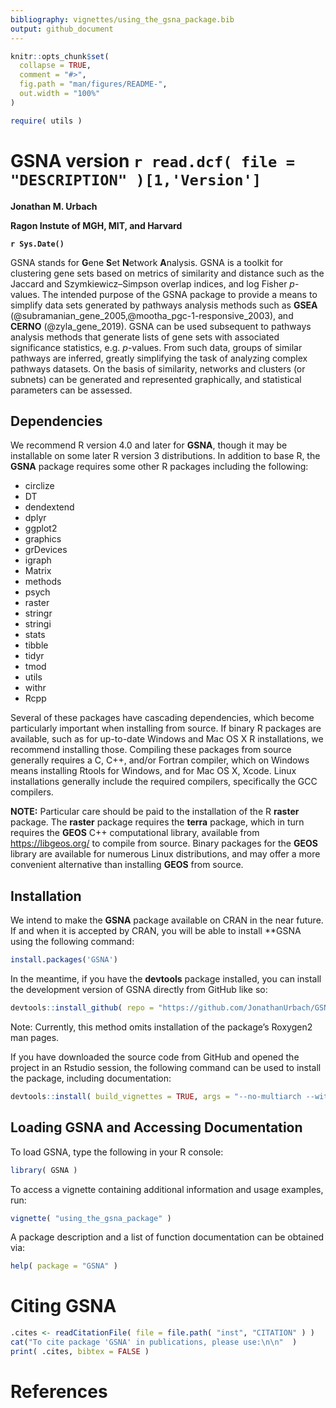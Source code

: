 ```yaml
---
bibliography: vignettes/using_the_gsna_package.bib
output: github_document
---
```


<!-- README.md is generated from README.Rmd. Please edit that file -->

```r
knitr::opts_chunk$set(
  collapse = TRUE,
  comment = "#>",
  fig.path = "man/figures/README-",
  out.width = "100%"
)

require( utils )

```

# GSNA version `r read.dcf( file = "DESCRIPTION" )[1,'Version']`

**Jonathan M. Urbach**

**Ragon Instute of MGH, MIT, and Harvard**  

**`r Sys.Date()`**  



<!-- badges: start -->
<!-- badges: end -->

GSNA stands for **G**ene **S**et **N**etwork **A**nalysis. GSNA is a toolkit for clustering gene sets based on metrics of similarity and distance such as the Jaccard and Szymkiewicz–Simpson overlap indices, and log Fisher *p*-values. The intended purpose of the GSNA package to provide a means to simplify data sets generated by pathways analysis methods such as **GSEA** (@subramanian_gene_2005,@mootha_pgc-1-responsive_2003), and **CERNO** (@zyla_gene_2019). GSNA can be used subsequent to pathways analysis methods that generate lists of gene sets with associated significance statistics, e.g. *p*-values. From such data, groups of similar pathways are inferred, greatly simplifying the task of analyzing complex pathways datasets. On the basis of similarity, networks and clusters (or subnets) can be generated and represented graphically, and statistical parameters can be assessed.


## Dependencies  

We recommend R version 4.0 and later for **GSNA**, though it may be installable on some later R version 3 distributions. In addition to base R, the **GSNA** package requires some other R packages including the following:

* circlize  
* DT  
* dendextend  
* dplyr  
* ggplot2  
* graphics  
* grDevices  
* igraph  
* Matrix  
* methods  
* psych  
* raster  
* stringr  
* stringi  
* stats  
* tibble  
* tidyr  
* tmod  
* utils  
* withr  
* Rcpp

Several of these packages have cascading dependencies, which become particularly important when installing from source. If binary R packages are available, such as for up-to-date Windows and Mac OS X R installations, we recommend installing those. Compiling these packages from source generally requires a C, C++, and/or Fortran compiler, which on Windows means installing Rtools for Windows, and for Mac OS X, Xcode. Linux installations generally include the required compilers, specifically the GCC compilers.    

**NOTE:** Particular care should be paid to the installation of the R **raster** package. The **raster** package requires the **terra** package, which in turn requires the **GEOS** C++ computational library, available from [https://libgeos.org/](https://libgeos.org/) to compile from source. Binary packages for the **GEOS** library are available for numerous Linux distributions, and may offer a more convenient alternative than installing **GEOS** from source.

## Installation  

We intend to make the **GSNA** package available on CRAN in the near future. If and when it is accepted by CRAN, you will be able to install **GSNA using the following command:

``` r
install.packages('GSNA')
```

In the meantime, if you have the **devtools** package installed, you can install the development version of GSNA directly from GitHub
like so:

``` r
devtools::install_github( repo = "https://github.com/JonathanUrbach/GSNA" )
```

Note: Currently, this method omits installation of the package's Roxygen2 man pages.  

If you have downloaded the source code from GitHub and opened the project in an Rstudio session, the following command can be used to install the package, including documentation:  

``` r
devtools::install( build_vignettes = TRUE, args = "--no-multiarch --with-keep.source" )
```


## Loading GSNA and Accessing Documentation    

To load GSNA, type the following in your R console:  

``` r 
library( GSNA )
```


To access a vignette containing additional information and usage examples, run:

``` r
vignette( "using_the_gsna_package" )
```

A package description and a list of function documentation can be obtained via:

``` r
help( package = "GSNA" )
```


# Citing GSNA

```r
.cites <- readCitationFile( file = file.path( "inst", "CITATION" ) )
cat("To cite package 'GSNA' in publications, please use:\n\n"  )
print( .cites, bibtex = FALSE )
```



# References

<div id="refs"></div>


